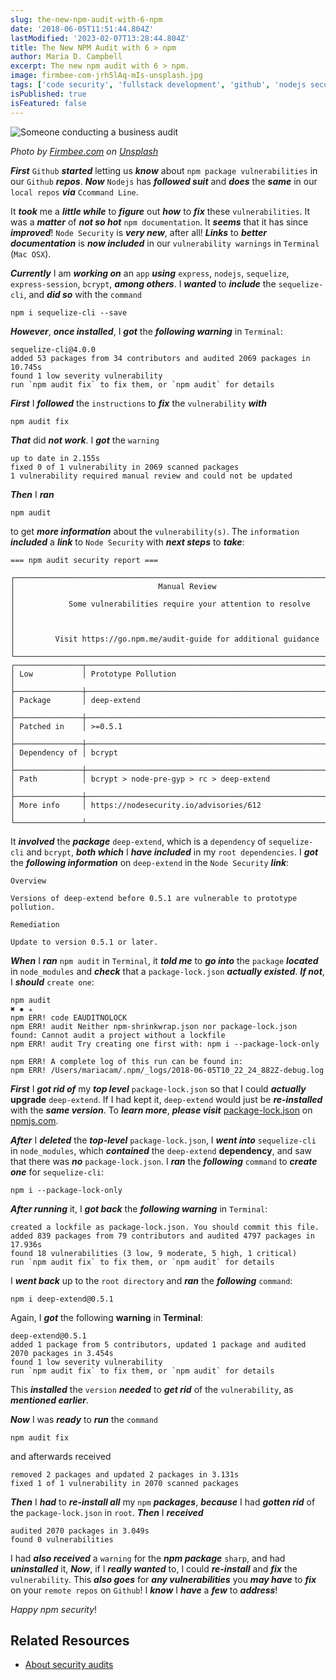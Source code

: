 ```yaml
---
slug: the-new-npm-audit-with-6-npm
date: '2018-06-05T11:51:44.804Z'
lastModified: '2023-02-07T13:28:44.804Z'
title: The New NPM Audit with 6 > npm
author: Maria D. Campbell
excerpt: The new npm audit with 6 > npm.
image: firmbee-com-jrh5lAq-mIs-unsplash.jpg
tags: ['code security', 'fullstack development', 'github', 'nodejs security', 'npm', 'software development', 'web development']
isPublished: true
isFeatured: false
---
```


![Someone conducting a business audit](firmbee-com-jrh5lAq-mIs-unsplash.jpg)

*Photo by [Firmbee.com](https://unsplash.com/@firmbee) on [Unsplash](https://unsplash.com/photos/jrh5lAq-mIs)*

***First*** `Github` ***started*** letting us ***know*** about `npm package vulnerabilities` in our `Github` **_repos_**. ***Now*** `Nodejs` has ***followed suit*** and ***does*** the ***same*** in our `local repos` ***via*** `Ccommand Line`.

It ***took*** me a ***little while*** to ***figure*** out ***how*** to ***fix*** these `vulnerabilities`. It was a ***matter*** of **_not so hot_** `npm documentation`. It ***seems*** that it has since ***improved***! `Node Security` is **_very new_**, after all! ***Links*** to **_better documentation_** is ***now included*** in our `vulnerability warnings` in `Terminal` (`Mac OSX`).

***Currently*** I am **_working on_** an `app` ***using*** `express`, `nodejs`,
`sequelize`, `express-session`, `bcrypt`, **_among others_**. I ***wanted*** to
***include*** the `sequelize-cli`, and ***did so*** with the `command`

```shell
npm i sequelize-cli --save
```

**_However_**, ***once installed***, I ***got*** the ***following warning*** in
`Terminal`:

```shell
sequelize-cli@4.0.0
added 53 packages from 34 contributors and audited 2069 packages in 10.745s
found 1 low severity vulnerability
run `npm audit fix` to fix them, or `npm audit` for details
```

***First*** I ***followed*** the `instructions` to **_fix_** the `vulnerability` ***with***

```shell
npm audit fix
```

***That*** did ***not work***. I ***got*** the `warning`

```shell
up to date in 2.155s
fixed 0 of 1 vulnerability in 2069 scanned packages
1 vulnerability required manual review and could not be updated
```

***Then*** I ***ran***

```shell
npm audit
```

to get **_more information_** about the `vulnerability(s)`. The
`information` ***included*** a ***link*** to `Node Security` with ***next steps*** to ***take***:

```shell
=== npm audit security report ===

┌──────────────────────────────────────────────────────────────────────────────┐
│                                Manual Review                                 │
│            Some vulnerabilities require your attention to resolve            │
│                                                                              │
│         Visit https://go.npm.me/audit-guide for additional guidance          │
└──────────────────────────────────────────────────────────────────────────────┘
┌───────────────┬──────────────────────────────────────────────────────────────┐
│ Low           │ Prototype Pollution                                          │
├───────────────┼──────────────────────────────────────────────────────────────┤
│ Package       │ deep-extend                                                  │
├───────────────┼──────────────────────────────────────────────────────────────┤
│ Patched in    │ >=0.5.1                                                      │
├───────────────┼──────────────────────────────────────────────────────────────┤
│ Dependency of │ bcrypt                                                       │
├───────────────┼──────────────────────────────────────────────────────────────┤
│ Path          │ bcrypt > node-pre-gyp > rc > deep-extend                     │
├───────────────┼──────────────────────────────────────────────────────────────┤
│ More info     │ https://nodesecurity.io/advisories/612                       │
└───────────────┴──────────────────────────────────────────────────────────────┘
```

It ***involved*** the ***package*** `deep-extend`, which is a `dependency` of
`sequelize-cli` and `bcrypt`, ***both which*** I ***have included*** in my `root dependencies`. I ***got*** the ***following information*** on `deep-extend` in the `Node Security` **_link_**:

```shell
Overview

Versions of deep-extend before 0.5.1 are vulnerable to prototype pollution.

Remediation

Update to version 0.5.1 or later.
```

***When*** I ***ran*** `npm audit` in `Terminal`, it ***told me*** to ***go into*** the `package` ***located*** in `node_modules` and ***check*** that a `package-lock.json` ***actually existed***. ***If not***, I ***should*** `create one`:

```shell
npm audit                                                                                      ✖ ✹ ✭
npm ERR! code EAUDITNOLOCK
npm ERR! audit Neither npm-shrinkwrap.json nor package-lock.json found: Cannot audit a project without a lockfile
npm ERR! audit Try creating one first with: npm i --package-lock-only

npm ERR! A complete log of this run can be found in:
npm ERR! /Users/mariacam/.npm/_logs/2018-06-05T10_22_24_882Z-debug.log
```

***First*** I **_got rid of_** my ***top level*** `package-lock.json` so that I
could **_actually_** **upgrade** `deep-extend`. If I had kept it, `deep-extend`
would just be **_re-installed_** with the ***same version***. To ***learn more***,
***please visit*** [package-lock.json](https://docs.npmjs.com/files/package-lock.json)
on [npmjs.com](https://docs.npmjs.com/).

***After*** I **_deleted_** the ***top-level*** `package-lock.json`, I ***went into***
`sequelize-cli` in `node_modules`, which **_contained_** the `deep-extend`
**dependency**, and saw that there was **_no_** `package-lock.json`. I ***ran*** the
***following*** `command` to **_create one_** for `sequelize-cli`:

```shell
npm i --package-lock-only
```

***After running*** it, I **_got back_** the ***following warning*** in `Terminal`:

```shell
created a lockfile as package-lock.json. You should commit this file.
added 839 packages from 79 contributors and audited 4797 packages in 17.936s
found 18 vulnerabilities (3 low, 9 moderate, 5 high, 1 critical)
run `npm audit fix` to fix them, or `npm audit` for details
```

I ***went back*** up to the `root directory` and ***ran*** the ***following*** `command`:

```shell
npm i deep-extend@0.5.1
```

Again, I **_got_** the following **warning** in **Terminal**:

```shell
deep-extend@0.5.1
added 1 package from 5 contributors, updated 1 package and audited 2070 packages in 3.454s
found 1 low severity vulnerability
run `npm audit fix` to fix them, or `npm audit` for details
```

This **_installed_** the `version` ***needed*** to ***get rid*** of the
`vulnerability`, as ***mentioned earlier***.

***Now*** I was ***ready*** to ***run*** the `command`

```shell
npm audit fix
```

and afterwards received

```shell
removed 2 packages and updated 2 packages in 3.131s
fixed 1 of 1 vulnerability in 2070 scanned packages
```

***Then*** I ***had*** to **_re-install all_** my `npm` ***packages***, ***because*** I had ***gotten rid*** of the `package-lock.json` in `root`. ***Then*** I ***received***

```shell
audited 2070 packages in 3.049s
found 0 vulnerabilities
```

I had ***also received*** a `warning` for the ***npm package*** `sharp`, and had
***uninstalled*** it, ***Now***, if I ***really wanted*** to, I could **_re-install_** and **_fix_** the `vulnerability`. This ***also goes*** for ***any vulnerabilities*** you ***may have*** to **_fix_** on your `remote repos` on `Github`! I ***know*** I ***have*** a ***few*** to ***address***!

*Happy npm security*!

## Related Resources

- [About security audits](https://docs.npmjs.com/auditing-package-dependencies-for-security-vulnerabilities)

